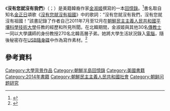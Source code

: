 {{擴充|time=2014-10-20T06:27:13+00:00}}
《'''沒有您就沒有我們'''》（{{lang-en|''Without You, There Is No Us''}}；{{lang-ko|당신이 없으면 우리도 없고}}）是美籍韓裔作家[[金淑姬|金淑姬]]撰寫的一本[[回憶錄|回憶錄]]。<ref>{{Cite web |url=http://www.amazon.com/Without-You-There-Is-No/dp/0307720659 |title=Without You, There Is No Us: My Time with the Sons of North Korea's Elite: Suki Kim: 9780307720658: Amazon.com: Books |accessdate=2014-10-19 |archive-date=2014-10-19 |archive-url=https://web.archive.org/web/20141019230906/http://www.amazon.com/Without-You-There-Is-No/dp/0307720659 |dead-url=no }}</ref>書名取自知名[[金正日|金正日]]頌歌《[[沒有您就沒有祖國|沒有您就沒有祖國]]》中的歌詞：“沒有您就沒有我們，沒有您就沒有祖國！”該書記錄了作者自己2011年7月至12月在[[朝鮮民主主義人民共和國|朝鮮民主主義人民共和國]][[平壤科學技術大學|平壤科學技術大學]]任教的經歷和所見所聞。在北韓期間，金淑姬與其他30名[[傳教士|傳教士]]一同以大學講師的身份教授270名北韓高層子弟。她將大學生活狀況錄入[[電腦|電腦]]，隨後秘密存在[[USB隨身碟|USB隨身碟]]中作為寫作素材。<ref>{{Cite web |url=http://chinese.joins.com/big5/article.do?method=detail&art_id=126232 |title=“偽裝身份潛入北韓”女作家出書講述平壤經歷 |accessdate=2014-10-19 |archive-date=2016-03-04 |archive-url=https://web.archive.org/web/20160304084424/http://chinese.joins.com/big5/article.do?method=detail&art_id=126232 |dead-url=no }}</ref>

==參考資料==
{{Reflist}}
{{小作品}}

[[Category:大學背景作品|Category:大學背景作品]]
[[Category:朝鮮半島回憶錄|Category:朝鮮半島回憶錄]]
[[Category:美國書籍|Category:美國書籍]]
[[Category:2014年書籍|Category:2014年書籍]]
[[Category:朝鮮民主主義人民共和國社會|Category:朝鮮民主主義人民共和國社會]]
[[Category:朝鲜问题研究|Category:朝鲜问题研究]]